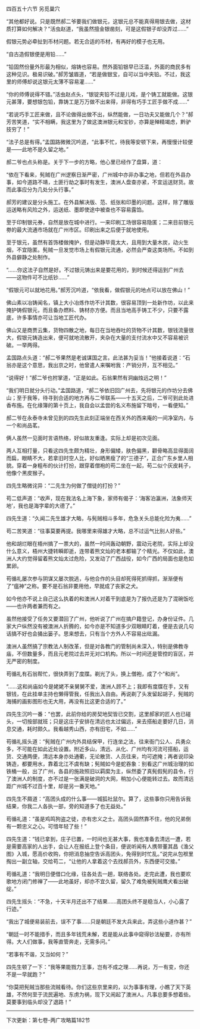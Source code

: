 

四百五十六节 另觅巢穴

“其他都好说。只是既然郝二爷要我们做银元，这银元总不能真得用银去做，这材质打算如何解决？”活虫赵道，“我虽然擅金银凿刻，可是这假银子却没弄过……”

假银元势必牵扯到币材问题。若无合适的币材，有再好的模子也无用。

“自古造假银便是用铅……”

“铅固然份量外形最为相似，熔铸也容易。然外面铅银早已泛滥，外面的商民多有这种见识。极易识破。”郝芳皱眉道，“若是做银宝，自可以当中夹铅。不过，我这里的师傅却说这银元太薄不容易灌……”

“你的师傅说得不错。”活虫赵点头，“银锭夹铅不过是儿戏，是个铸工就能做。这银元甚薄，要想银包铅，靠铸工是万万做不出来得，非得有巧手工匠手做不成……”

“若说巧手工匠来做，且不论做得出做不出，纵然能做，一日功夫又能做几个？”郝芳苦笑道，“实不相瞒，我这里为了做这澳洲银元和宝钞，亦算是殚精竭虑，黔驴技穷了！”

“法子总是有得。”孟国路微微沉吟道，“此事不忙，待我等安顿下来，再慢慢计较便是――此地不是久留之地。”

郝二爷也点头称是。关于下一步的方略，他心里已经作了盘算，道：

“依在下看来，髡贼在广州逻察日渐严密，广州城中亦非办事之地，但若在外县办事，如今道路不靖，土匪行劫之事时有发生，澳洲人盘查亦紧，不宜运送财货。故而此事应分为几处分头行事。”

郝芳的建议是分头施工。在外县解决版、范、纸张和印墨的问题。这样，除了雕版运送略有风险之外，运送纸、墨即使途中被查也不容易露馅。

至于印制银元券，自然是放在城中进行。一来印刷工场很容易隐匿；二来目前银元劵的最大流通市场就在广州市区。印刷出来之后便于就地使用。

至于银元，虽然有首饰楼做掩护，但是动静毕竟太大，且用到大量木炭，动火生烟，不宜隐匿。髡贼一旦发觉市场上有假银元流通，必然会严查这类场所。不如到外县僻静之处制作。

“……你这法子自然是好。不过银元铸出来是要花用的，到时候还得运到广州去――这物件可不比纸钞……”

“假银元可以就地花用。”郝芳沉吟道，“依我看，做假银元的地点可以放在佛山！”

佛山素以冶铸闻名，镇上大小冶炼作坊不计其数，很容易顶到一处新作坊，以此来掩护铸假银元，而且备办燃料、铸材亦方便。而且当地高手铸工不少，只要不露底，许多事情亦可让当地工匠代办。

佛山又是商贾云集，货物四散之地，每日在当地吞吐的货物不计其数，银钱流量很大，假银元铸造出来，便可就地流散开，夹杂在大量的支付流水中又不容易被识破。一举两得。

孟国路点头道：“郝二爷果然是老诚谋国之言。此法甚为妥当！”他接着说道：“石翁亦是这个意思，我出京之时，他曾遣人来嘱咐我：产销分开，互不相见。”

“说得好！”郝二爷也拊掌道，“正是如此。石翁果然有洞幽烛远之明！”

“我们明日就分头行动。”孟国路道，“郝二爷依旧回广州去，先将银元的作坊分去佛山；至于我等，待寻到合适的地方再与二爷联系――十五天之后，二爷可到此处进香布施。在化缘簿的第十页上，我自会以孟尝的名义布施留下暗号，一看便知。”

郝二爷在永泰寺未曾见到的四先生此刻正端坐在西关外的西来庵的一间净室内，与一个和尚品茗。

俩人虽然一见面时言语热络，好似故友重逢。实际上却是初次见面。

两人互相打量，只看这四先生颇为精壮，身形偏矮，肤色偏黑，颧骨略高显得面阔而扁，眼睛不大，若拿旧时空人比，好似晒黑瘦了的“三德子”，正合广东乡里人相貌。穿着一身粗布的伙计打扮，跟穿着僧袍的苟二坐在一起，苟二似个灰皮耗子，他像个黑皮猴子。

四先生略微诧异：“二先生为何做了僧徒的打扮？”

苟二低声道：“收声，现在我法名上海下象，家师有偈子：‘海客泊瀛洲，法象师天地’，我也是海字辈的大德了。”

四先生道：“久闻二先生雄才大略，与髡贼相斗多年，危急关头总能化险为夷……”

苟二苦笑道：“往事莫要再提。我哪里来得雄才大略，总不过运气比别人好些。”

他和胡烂眼在梧州搞了一票大的，虽然一时间轰动朝野，震动元老院，实际上却没什么意义，梧州大捷转瞬即逝，连带着熊文灿的老本都输了个精光。不仅如此，澳洲人大约觉得留着熊文灿太过危险，又发动了广西战役，如今广西的局面也是危如累卵。

苟循礼屡次参与阴谋又屡次脱逃，与他合作的头目却死得死抓得抓，渐渐便有了“瘟神”之称。要不是石翁非要用他，早就成了丧家之犬。

如今他亦不说上自己这么执着的和澳洲人对着干到底是为了报仇还是为了混碗饭吃――也许两者兼而有之。

虽然他接受了任务又要潜回了广州，他听说了广州在搞户籍登记，办身份证件。几家大户纵然没有被澳洲人折腾的，如今亦是不知道多少双眼睛盯着，便是去说几句话搞不好也会捅出篓子。思来想去，只有当个方外人不容易出纰漏。

澳洲人虽然搞了宗教法人制改革，但是对各教门的管制尚未深入，特别是佛教寺庙，不但数量多，而且元老院过去并无对口机构。所以一时间还是管控的盲区，并无严密的制度。

苟循礼有石翁帮忙，很快弄到了度牒。剃光了头，换上僧袍，成了个“和尚”。

“……这和尚庙如今是姥姥不亲舅舅不爱，澳洲人顾不上；我即有度牒在手，又有银钱，在此挂单主持也懒得管我，任我出入自由。再说剃了头发留起胡子，髡贼的海捕的画影图形也无大用，再没有比这更合适的了。”

四先生沉吟一番：“也罢，此前你给的房契地契皆已交割，这里郝家的匠人也已碰头，一切按部就班；只是这庄子安排在清远也太过偏远，来去搭船走要好几日，消息交通，耗时颇久。我看越秀山西，亦有田宅，不如……”

苟循礼摇头道：“髡贼在广州内外具结保甲，行连坐之法，往来衙门公人、兵勇众多，不可能在如此近处设置。附近多山，清远、从化、广州均有河流可搭船，运货、交通两便，清远本身亦处通衢，无论散货、人员往来，均可遮掩；再者说印染铸造，都要用水，靠着北江不虞有缺；髡贼如今是蛇吞象：别看这广州城治理的如铁桶一般，出了广州，各县的施政照旧以羁縻为主，纵然委了真髡假髡的县令，行了澳洲人的制度，亦不过是一张满是破洞的大网，稍加小心便能转过去。故而清远距广州城不过百十里，却是另一番天地。”

四先生不屑道：“高团头成的什么事――城狐社鼠尔。算了，这些事你只用告诉我结果，你我二人各执一部，旁的知道多了也无益处。”

苟循礼道：“虽是鸡鸣狗盗之徒，亦有忠义之士。高团头固然靠不住，他的兄弟倒有一颗忠义之心。可惜年轻了些！”

四先生道：“钱已拿到，庄子已置，一时间也无甚大事，我也准备去清远一遭，若是需要高家的人出手，会让人在报纸上登个条目，便说听闻有人携带董其昌《渔父图》入城，愿高价收购，你把消息抽空告诉高团头，免得到时忙乱。”说完从包袱里掏出一副立轴，交给苟二，“让他的人拿着这个去找郝员外，东西便可交接。”

苟循礼道：“我明日便借口化缘，往各处去一趟，联络各处。走完此遭，我也要欢歌地方闭门修禅了――此地虽好，却亦不宜久留，留久了难免被髡贼鹰犬看出破绽。”

四先生摇头：“不急，十天半月还出不了结果……高团头终不是稳当人，小心露了行迹。”

“我出了城便易装前去，误不了事……只是朝廷不发大兵来此，弄这些小道作甚？”

“朝廷一时不能措手，而且多年钱荒未解，若是能从此事中窥得钞法秘要，亦有所得。大人们做事，我等直管奔走，无需多问。”

“若事有不谐，又当如何？”

四先生顿了一下：“我等果能戮力王事，岂有不成之理……再说，万一有变，你还不是一早就跑？”

“你莫把髡贼当那些流贼看待。你们这些京里来的，以为事事有理，小瞧了天下英雄，不然何至于流民遍地、东虏为祸，现下又闹起了澳洲人。凡事总要多想着些。莫要事到临头却没了退路！”

------------------------------------------------------------------

下次更新：第七卷-两广攻略篇182节

